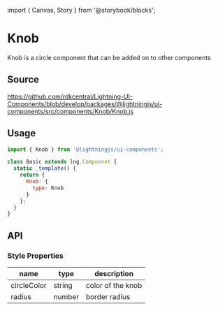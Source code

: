 ﻿import { Canvas, Story } from '@storybook/blocks';

# Knob

Knob is a circle component that can be added on to other components

## Source

https://github.com/rdkcentral/Lightning-UI-Components/blob/develop/packages/@lightningjs/ui-components/src/components/Knob/Knob.js

## Usage

```js
import { Knob } from '@lightningjs/ui-components';

class Basic extends lng.Component {
  static _template() {
    return {
      Knob: {
        type: Knob
      }
    };
  }
}
```

<Canvas>
  <Story id="utilities-knob--knob" />
</Canvas>

## API

### Style Properties

| name        | type   | description       |
| ----------- | ------ | ----------------- |
| circleColor | string | color of the knob |
| radius      | number | border radius     |
